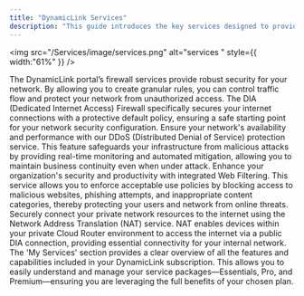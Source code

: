 ```yaml
---
title: "DynamicLink Services"
description: "This guide introduces the key services designed to provide automated, advanced network and security management."
---
```


<img
  src="/Services/image/services.png"
  alt="services "
  style={{ width:"61%" }}
/>

<CardGroup cols={2}>
  <Card title="Firewall and DIA Firewall" icon="globe" href="/Services/ddos">
    The DynamicLink portal’s firewall services provide robust security for your network. By allowing you to create granular rules, you can control traffic flow and protect your network from unauthorized access. The DIA (Dedicated Internet Access) Firewall specifically secures your internet connections with a protective default policy, ensuring a safe starting point for your network security configuration.
  </Card>
  <Card title="DDoS Protection" icon="shield" href="/Services/ddos">
    Ensure your network's availability and performance with our DDoS (Distributed Denial of Service) protection service. This feature safeguards your infrastructure from malicious attacks by providing real-time monitoring and automated mitigation, allowing you to maintain business continuity even when under attack.
  </Card>
  <Card title="Web Filtering" icon="filter">
    Enhance your organization's security and productivity with integrated Web Filtering. This service allows you to enforce acceptable use policies by blocking access to malicious websites, phishing attempts, and inappropriate content categories, thereby protecting your users and network from online threats.
  </Card>
  <Card title="NAT (Network Address Translation)" icon="globe">
    Securely connect your private network resources to the internet using the Network Address Translation (NAT) service. NAT enables devices within your private Cloud Router environment to access the internet via a public DIA connection, providing essential connectivity for your internal network.
  </Card>
  <Card title="My Services and Packages" icon="box">
    The 'My Services' section provides a clear overview of all the features and capabilities included in your DynamicLink  subscription. This allows you to easily understand and manage your service packages—Essentials, Pro, and Premium—ensuring you are leveraging the full benefits of your chosen plan.
  </Card>
</CardGroup>